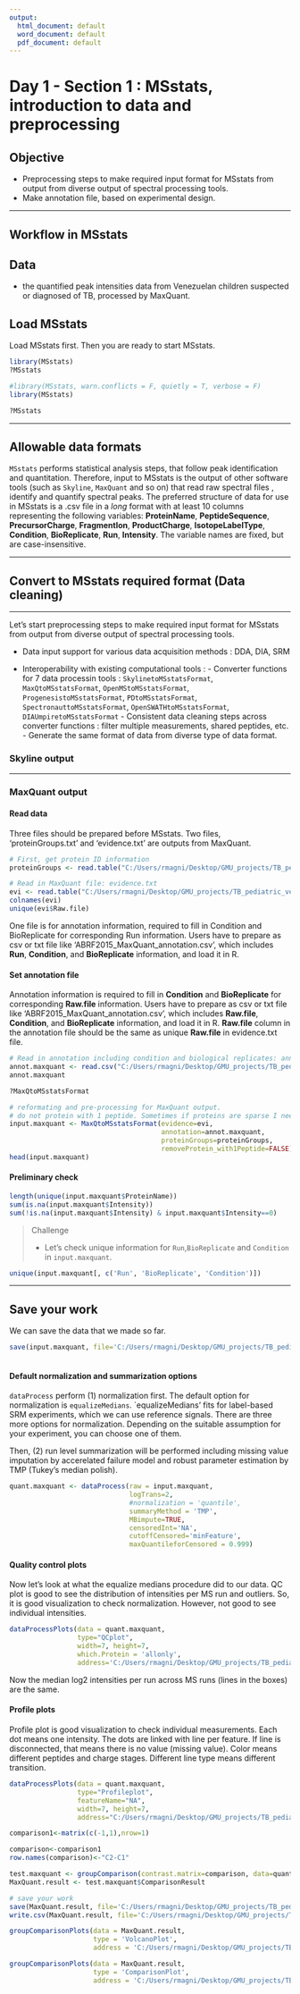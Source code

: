 ```yaml
---
output:
  html_document: default
  word_document: default
  pdf_document: default
---
```

# Day 1 - Section 1 : MSstats, introduction to data and preprocessing

## Objective

- Preprocessing steps to make required input format for MSstats from output from diverse output of spectral processing tools.
- Make annotation file, based on experimental design.


***

## Workflow in MSstats



## Data
- the quantified peak intensities data from Venezuelan children suspected or diagnosed of TB, processed by MaxQuant.


## Load MSstats

Load MSstats first. Then you are ready to start MSstats. 

```r
library(MSstats)
?MSstats
```

```r
#library(MSstats, warn.conflicts = F, quietly = T, verbose = F)
library(MSstats)

?MSstats
```


***

## Allowable data formats

`MSstats` performs statistical analysis steps, that follow peak identification and quantitation. Therefore, input
to MSstats is the output of other software tools (such as `Skyline`, `MaxQuant` and so on) that read raw spectral files
, identify and quantify spectral peaks. The preferred structure of data for use in MSstats is a .csv file
in a *long* format with at least 10 columns representing the following variables: **ProteinName**, **PeptideSequence**, **PrecursorCharge**, **FragmentIon**, **ProductCharge**, **IsotopeLabelType**, **Condition**, **BioReplicate**, **Run**, **Intensity**. The variable names are fixed, but are case-insensitive.

***

## Convert to MSstats required format (Data cleaning)

***
Let's start preprocessing steps to make required input format for MSstats from output from diverse output of spectral processing tools.

- Data input support for various data acquisition methods : DDA, DIA, SRM

- Interoperability with existing computational tools :
      - Converter functions for 7 data processin tools : 
      `SkylinetoMSstatsFormat`, `MaxQtoMSstatsFormat`, `OpenMStoMSstatsFormat`, `ProgenesistoMSstatsFormat`, `PDtoMSstatsFormat`, `SpectronauttoMSstatsFormat`, `OpenSWATHtoMSstatsFormat`, `DIAUmpiretoMSstatsFormat`
      - Consistent data cleaning steps across converter functions : filter multiple measurements, shared peptides, etc.
      - Generate the same format of data from diverse type of data format.


### Skyline output




***

### MaxQuant output

#### Read data

Three files should be prepared before MSstats. Two files, ‘proteinGroups.txt’ and ‘evidence.txt’ are outputs
from MaxQuant.

```r
# First, get protein ID information
proteinGroups <- read.table("C:/Users/rmagni/Desktop/GMU_projects/TB_pediatric_venezuela/MaxQuant_results/Quantification_12-14-20/ProteinGroups.txt", sep = "\t", header = TRUE)
```

```r
# Read in MaxQuant file: evidence.txt
evi <- read.table("C:/Users/rmagni/Desktop/GMU_projects/TB_pediatric_venezuela/MaxQuant_results/Quantification_12-14-20/evidence.txt", sep="\t", header=TRUE)
colnames(evi)
unique(evi$Raw.file)
```

One file is for annotation information, required to fill in Condition and BioReplicate for corresponding Run information. Users have to prepare as csv or txt file like ‘ABRF2015_MaxQuant_annotation.csv’, which includes **Run**, **Condition**, and **BioReplicate** information, and load it in R.


#### Set annotation file

Annotation information is required to fill in **Condition** and **BioReplicate** for corresponding **Raw.file** information. Users have to prepare as csv or txt file like 'ABRF2015_MaxQuant_annotation.csv', which includes **Raw.file**, **Condition**, and **BioReplicate** information, and load it in R. **Raw.file** column in the annotation file should be the same as unique **Raw.file** in evidence.txt file.

```r
# Read in annotation including condition and biological replicates: annotation.csv
annot.maxquant <- read.csv("C:/Users/rmagni/Desktop/GMU_projects/TB_pediatric_venezuela/MaxQuant_results/tb_venez_MaxQuant_annotation.csv", header = TRUE)
annot.maxquant
```

```r
?MaxQtoMSstatsFormat
```

```r
# reformating and pre-processing for MaxQuant output.
# do not protein with 1 peptide. Sometimes if proteins are sparse I need to avoid removing proteins with 1 peptide because it will give me an error otherwise.   m 
input.maxquant <- MaxQtoMSstatsFormat(evidence=evi, 
                                      annotation=annot.maxquant,
                                      proteinGroups=proteinGroups,
                                      removeProtein_with1Peptide=FALSE)
head(input.maxquant)
```


#### Preliminary check

```r
length(unique(input.maxquant$ProteinName)) 
sum(is.na(input.maxquant$Intensity)) 
sum(!is.na(input.maxquant$Intensity) & input.maxquant$Intensity==0)
```

> Challenge
> 
> * Let's check unique information for `Run`,`BioReplicate` and `Condition` in `input.maxquant`.

```r
unique(input.maxquant[, c('Run', 'BioReplicate', 'Condition')])
```
***


## Save your work

We can save the data that we made so far.

```r

save(input.maxquant, file='C:/Users/rmagni/Desktop/GMU_projects/TB_pediatric_venezuela/MaxQuant_results/Quantification_12-14-20/input.maxquant.rda')
    

```
#### Default normalization and summarization options

`dataProcess` perform (1) normalization first. The default option for normalization is `equalizeMedians`. `equalizeMedians' fits for label-based SRM experiments, which we can use reference signals. There are three more options for normalization. Depending on the suitable assumption for your experiment, you can choose one of them.

Then, (2) run level summarization will be performed including missing value imputation by accerelated failure model and robust parameter estimation by TMP (Tukey's median polish).

```r
quant.maxquant <- dataProcess(raw = input.maxquant,
                              logTrans=2,
                              #normalization = 'quantile',
                              summaryMethod = 'TMP',
                              MBimpute=TRUE,
                              censoredInt='NA',
                              cutoffCensored='minFeature',
                              maxQuantileforCensored = 0.999)
```
#### Quality control plots

Now let's look at what the equalize medians procedure did to our data. QC plot is good to see the distribution of intensities per MS run and outliers. So, it is good visualization to check normalization. However, not good to see individual intensities.


```r
dataProcessPlots(data = quant.maxquant,
                 type="QCplot",
                 width=7, height=7,
                 which.Protein = 'allonly',
                 address='C:/Users/rmagni/Desktop/GMU_projects/TB_pediatric_venezuela/MaxQuant_results/Quantification_12-14-20/venezuelan_maxquant_equalMed_')
```

Now the median log2 intensities per run across MS runs (lines in the boxes) are the same. 


#### Profile plots

Profile plot is good visualization to check individual measurements. Each dot means one intensity. The dots are linked with line per feature. If line is disconnected, that means there is no value (missing value). Color means different peptides and charge stages. Different line type means different transition. 

```r
dataProcessPlots(data = quant.maxquant,
                 type="Profileplot",
                 featureName="NA",
                 width=7, height=7,
                 address="C:/Users/rmagni/Desktop/GMU_projects/TB_pediatric_venezuela/MaxQuant_results/Quantification_12-14-20/venezuelan_maxquant_equalMed__")

```


```r
comparison1<-matrix(c(-1,1),nrow=1)
```
```r
comparison<-comparison1
row.names(comparison)<-"C2-C1"
```

```r
test.maxquant <- groupComparison(contrast.matrix=comparison, data=quant.maxquant)
MaxQuant.result <- test.maxquant$ComparisonResult
```
```r
# save your work
save(MaxQuant.result, file='C:/Users/rmagni/Desktop/GMU_projects/TB_pediatric_venezuela/MaxQuant_results/Quantification_12-14-20/result.rda')
write.csv(MaxQuant.result, file='C:/Users/rmagni/Desktop/GMU_projects/TB_pediatric_venezuela/MaxQuant_results/Quantification_12-14-20/testResult_venezuelan_maxquant.csv')
```

```r
groupComparisonPlots(data = MaxQuant.result,
                     type = 'VolcanoPlot',
                     address = 'C:/Users/rmagni/Desktop/GMU_projects/TB_pediatric_venezuela/MaxQuant_results/Quantification_12-14-20/testResult_venezuelan_maxquant_')

groupComparisonPlots(data = MaxQuant.result,
                     type = 'ComparisonPlot',
                     address = 'C:/Users/rmagni/Desktop/GMU_projects/TB_pediatric_venezuela/MaxQuant_results/Quantification_12-14-20/testResult_venezuelan_maxquant_')

```

